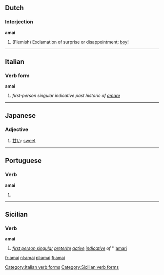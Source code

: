 ==Dutch==

===Interjection===
'''amai'''

# (Flemish) Exclamation of surprise or disappointment; [[boy]]!

----

==Italian==

===Verb form===
'''amai'''

# ''first-person singular indicative past historic of [[amare]]''

[[Category:Italian verb forms]]

----

==Japanese==

===Adjective===
{{ja-adj|r|decl=い|hira=あまい}}

# [[甘い]]: [[sweet]]

----

==Portuguese==

===Verb===
'''amai'''

# {{pt-verb form of|[[amar]]|ar|imperative|affirmative|plural|second}}

----

==Sicilian==

===Verb===
'''amai'''

# ''[[first person singular]] [[preterite]] [[active voice|active]] [[indicative mood|indicative]] of'' '''[[amari#Sicilian|amari]]

[[Category:Sicilian verb forms]]

[[fr:amai]]
[[nl:amai]]
[[pl:amai]]
[[fi:amai]]
